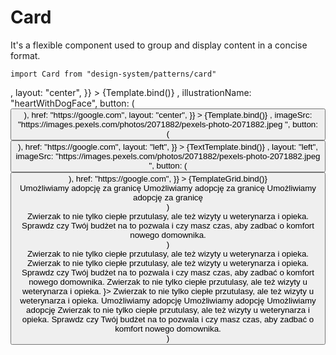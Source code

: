 

<Meta title="Patterns/Card" component={Card} />

# Card

It's a flexible component used to group and display content in a concise format.

`import Card from "design-system/patterns/card"`

<Canvas>
  <Story
    name="Overview"
    args={{
      title: <Title text="Porozmawiaj" />,
      layout: "center",
    }}
  >
    {Template.bind()}
  </Story>
</Canvas>

<Canvas>
  <Story
    name="With illustration and button"
    args={{
      title: <Title text="Porozmawiaj" />,
      illustrationName: "heartWithDogFace",
      button: (
        <Button
          text="Wejdź"
          variant="border"
          color="primary"
          iconEnd="arrowRight"
        />
      ),
      href: "https://google.com",
      layout: "center",
    }}
  >
    {Template.bind()}
  </Story>
</Canvas>

<Canvas>
  <Story
    name="With image and button"
    args={{
      title: <Title text="Porozmawiaj" iconEnd="cat" badge="Kot" />,
      imageSrc:
        "https://images.pexels.com/photos/2071882/pexels-photo-2071882.jpeg ",
      button: (
        <Button
          text="Wejdź"
          variant="fill"
          color="primary"
          iconEnd="chevronRight"
        />
      ),
      href: "https://google.com",
      layout: "left",
    }}
  >
    {TextTemplate.bind()}
  </Story>
</Canvas>

<Canvas>
  <Story
    name="Cards grid"
    args={{
      title: <Title text="Mini" iconEnd="dog" badge="Młodziak" />,
      layout: "left",
      imageSrc:
        "https://images.pexels.com/photos/2071882/pexels-photo-2071882.jpeg ",
      button: (
        <Button
          text="Poznaj mnie lepiej"
          variant="text"
          color="primary"
          size="medium"
          iconEnd="chevronRight"
        />
      ),
      href: "https://google.com",
    }}
  >
    {TemplateGrid.bind()}
  </Story>
</Canvas>

<ArgsTable />

  <div
    style={{
      maxWidth: "400px",
    }}
  >
    <Card {...args}>
      <List gap={8}>
        <ListItem variant="primary" iconName="check">
          Umożliwiamy adopcję za granicę
        </ListItem>
        <ListItem variant="gray" iconName="check">
          Umożliwiamy adopcję za granicę
        </ListItem>
        <ListItem variant="gray" iconName="check">
          Umożliwiamy adopcję za granicę
        </ListItem>
      </List>
    </Card>
  </div>
)

  <div
    style={{
      maxWidth: "400px",
    }}
  >
    <Card {...args}>
      <Typography variant="bodySmall">
        Zwierzak to nie tylko ciepłe przutulasy, ale też wizyty u weterynarza i
        opieka. Sprawdz czy Twój budżet na to pozwala i czy masz czas, aby
        zadbać o komfort nowego domownika.
      </Typography>
    </Card>
  </div>
)

  <div
    style={{
      maxWidth: "1260px",
      display: "grid",
      gridTemplateColumns: "repeat(3, 1fr)",
      alignItems: "start",
      gap: "40px",
    }}
  >
    <Card
      {...args}
      imageSrc="https://images.pexels.com/photos/39317/chihuahua-dog-puppy-cute-39317.jpeg?auto=compress&cs=tinysrgb&w=1260&h=750&dpr=1"
    >
      <Typography variant="bodySmall">
        Zwierzak to nie tylko ciepłe przutulasy, ale też wizyty u weterynarza i
        opieka.
      </Typography>
    </Card>
    <Card
      {...args}
      imageSrc="https://images.pexels.com/photos/1254140/pexels-photo-1254140.jpeg?auto=compress&cs=tinysrgb&w=1260&h=750&dpr=1"
    >
      <Typography variant="bodySmall">
        Zwierzak to nie tylko ciepłe przutulasy, ale też wizyty u weterynarza i
        opieka. Sprawdz czy Twój budżet na to pozwala i czy masz czas, aby
        zadbać o komfort nowego domownika.
      </Typography>
    </Card>
    <Card
      {...args}
      imageSrc="https://images.pexels.com/photos/220938/pexels-photo-220938.jpeg?auto=compress&cs=tinysrgb&w=1260&h=750&dpr=1"
    >
      <Typography variant="bodySmall">
        Zwierzak to nie tylko ciepłe przutulasy, ale też wizyty u weterynarza i
        opieka.
      </Typography>
    </Card>
    <Card {...args} title={<Title text="Porozmawiaj" />}>
      <Typography variant="bodySmall">
        Zwierzak to nie tylko ciepłe przutulasy, ale też wizyty u weterynarza i
        opieka.
      </Typography>
    </Card>
    <Card
      {...args}
      imageSrc="https://images.pexels.com/photos/1254140/pexels-photo-1254140.jpeg?auto=compress&cs=tinysrgb&w=1260&h=750&dpr=1"
    >
      <List gap={8}>
        <ListItem variant="primary" iconName="check">
          Umożliwiamy adopcję
        </ListItem>
        <ListItem variant="gray" iconName="check">
          Umożliwiamy adopcję
        </ListItem>
        <ListItem variant="gray" iconName="check">
          Umożliwiamy adopcję
        </ListItem>
      </List>
    </Card>
    <Card {...args}>
      <Typography variant="bodySmall">
        Zwierzak to nie tylko ciepłe przutulasy, ale też wizyty u weterynarza i
        opieka. Sprawdz czy Twój budżet na to pozwala i czy masz czas, aby
        zadbać o komfort nowego domownika.
      </Typography>
    </Card>
  </div>
)
